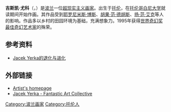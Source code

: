 '''吉斯凯·尤科'''（{{lang-pl|Jacek Yerka}}，{{bd|1952年|||}}）是[[波兰|波兰]]一位[[超现实主义|超现实主义]][[画家|画家]]。出生于[[托伦|托伦]]，在[[托伦哥白尼大学|托伦哥白尼大学]]就读期间开始作画。其作品受到[[耶罗尼米斯·博斯|耶罗尼米斯·博斯]]、[[胡果·范·德胡斯|胡果·范·德胡斯]]、[[扬·范·艾克|扬·范·艾克]]等人的影响。作品多以乡村的田园环境为基础，充满想象力。1995年获得[[世界奇幻奖最佳奇幻艺术家|世界奇幻奖最佳奇幻艺术家]]的殊荣。

==参考资料==
* [http://www.333cn.com/cg/cghl/98201.html Jacek Yerka的退化与进化] {{Wayback|url=http://www.333cn.com/cg/cghl/98201.html |date=20130527222716 }}
==外部链接==
*[http://www.yerkaland.com/ Artist's homepage]{{Wayback|url=http://www.yerkaland.com/ |date=20150202081145 }}
*[https://web.archive.org/web/20070513110945/http://beinart.org/artists/jacek-yerka/ Jacek Yerka - Fantastic Art Collective]
{{Authority control}}
[[Category:波兰画家|Category:波兰画家]]
[[Category:托伦人|Category:托伦人]]




{{Poland-bio-stub}}